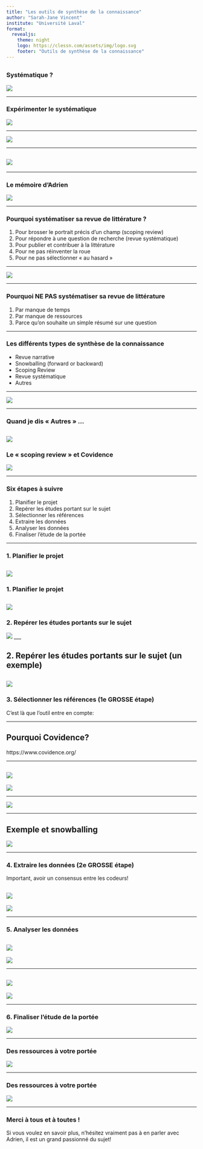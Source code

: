 ```yaml
---
title: "Les outils de synthèse de la connaissance"
author: "Sarah-Jane Vincent"
institute: "Université Laval"
format:
  revealjs: 
    theme: night
    logo: https://clessn.com/assets/img/logo.svg
    footer: "Outils de synthèse de la connaissance"
---
```


## 

### Systématique ? {.center}

![](images/systematique.png)

---

### Expérimenter le systématique {.center}

![](images/qstop100uni.png) 

---

![](images/textasdata.png)

------------------------------------------------------------------------

## ![](images/snowballing.png)

---

### Le mémoire d'Adrien {.center}

![](images/memoireadri.png)

---

### Pourquoi systématiser sa revue de littérature ? {.center}

1. Pour brosser le portrait précis d’un champ (scoping review)
2. Pour répondre à une question de recherche (revue systématique)
3. Pour publier et contribuer à la littérature
4. Pour ne pas réinventer la roue
5. Pour ne pas sélectionner « au hasard »

---

![](images/choixmethorevue.png)

---

### Pourquoi NE PAS systématiser sa revue de littérature

1. Par manque de temps
2. Par manque de ressources
3. Parce qu’on souhaite un simple résumé sur une question

---

### Les différents types de synthèse de la connaissance {.center}

-   Revue narrative
-   Snowballing (forward or backward)
-   Scoping Review
-   Revue systématique
-   Autres

---

![](images/typerevue.png)

---

### Quand je dis « Autres » ...

![](images/autresrevues.png)
---

### Le « scoping review » et Covidence

![](images/JBIresource.png)

---

### Six étapes à suivre {.center}

1. Planifier le projet
2. Repérer les études portant sur le sujet
3. Sélectionner les références
4. Extraire les données
5. Analyser les données
6. Finaliser l’étude de la portée

---

### 1. Planifier le projet

![](images/repertoireul.png)
---

### 1. Planifier le projet

![](images/objectifsscoping.png)
---

### 2. Repérer les études portants sur le sujet

![](images/2eetapesite.png)
___

## 2. Repérer les études portants sur le sujet (un exemple)

![](images/courrielemmanuelle.png)
---

### 3. Sélectionner les références (1e GROSSE étape)

C'est là que l'outil entre en compte:

---

## Pourquoi Covidence?

https://www.covidence.org/

---

![](images/importcovidence.png)
---

![](images/abstractscreening.png)

---

![](images/fulltextreview.png)

---

## Exemple et snowballing

![](images/exempleetsnowballing.png)

---

### 4. Extraire les données (2e GROSSE étape)

Important, avoir un consensus entre les codeurs!

![](images/extractcovidence.png)
---

![](images/consensus.png)

---

### 5. Analyser les données

![](images/analyse1.png)
---

![](images/analyse2.png)

---

![](images/analyse3.png)
---

![](images/analyse4.png)

---

### 6. Finaliser l'étude de la portée

![](images/highsanddowns.png)

---

### Des ressources à votre portée {.center}

![](images/JBIresource+.png)

---

### Des ressources à votre portée {.center}

![](images/ULresource.png)

---

### Merci à tous et à toutes !

Si vous voulez en savoir plus, n'hésitez vraiment pas à en parler avec Adrien,
il est un grand passionné du sujet!

